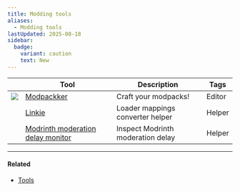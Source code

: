 ```yaml
---
title: Modding tools
aliases:
  - Modding tools
lastUpdated: 2025-08-18
sidebar:
  badge:
    variant: caution
    text: New
---
```



|                                                                                   | Tool                                                                                                 | Description                       | Tags                                          |
| --------------------------------------------------------------------------------- | ---------------------------------------------------------------------------------------------------- | --------------------------------- | --------------------------------------------- |
| <div class="*:*:!rounded-none *:*:!size-7">![](~/../assets/modpackker.webp)</div> | [Modpackker](/modpackker)                                                                            | Craft your modpacks!              | <Label class="bg-[#0092b8]/80">Editor</Label> |
|                                                                                   | [Linkie](https://linkie.shedaniel.dev)                                                               | Loader mappings converter helper  | <Label class="bg-red-600/75">Helper</Label>   |
|                                                                                   | [Modrinth moderation delay monitor](https://falseresync.github.io/modrinth-moderation-delay-monitor) | Inspect Modrinth moderation delay | <Label class="bg-red-600/75">Helper</Label>   |

---

#### Related

- [Tools](/tools)
